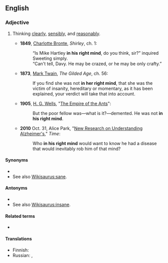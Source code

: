 ==English==

===Adjective===
{{head|en|adjective|head=[[in]] [[one's]] [[right]] [[mind]]}}

# {{label|en|idiomatic}} Thinking [[clearly]], [[sensibly]], and [[reasonably]].
#* '''1849''', [[w:Charlotte Bronte|Charlotte Bronte]], ''Shirley'', ch. 1:
#*: “Is Mike Hartley '''in his right mind''', do you think, sir?” inquired Sweeting simply.
#*: “Can't tell, Davy. He may be crazed, or he may be only crafty.”
#* '''1873''', [[w:Mark Twain|Mark Twain]], ''The Gilded Age'', ch. 56:
#*: If you find she was not '''in her right mind''', that she was the victim of insanity, hereditary or momentary, as it has been explained, your verdict will take that into account.
#* '''1905''', [[w:H. G. Wells|H. G. Wells]], "[[w:Empire of the Ants|The Empire of the Ants]]":
#*: But the poor fellow was—what is it?—demented. He was not '''in his right mind'''.
#* '''2010''' Oct. 31, Alice Park, "[http://www.time.com/time/magazine/article/0,9171,2025572,00.html New Research on Understanding Alzheimer's]," ''Time'':
#*: Who '''in his right mind''' would want to know he had a disease that would inevitably rob him of that mind?

====Synonyms====
* {{l|en|sane}}
* See also [[Wikisaurus:sane]].

====Antonyms====
* {{l|en|out of one's mind}}
* See also [[Wikisaurus:insane]].

====Related terms====
* {{l|en|right-minded}}

====Translations====
{{trans-top|sane}}
* Finnish: {{t|fi|järjissään}}
* Russian: {{t|ru|в здра́вом уме́}} {{qualifier|in healthy/sound mind}}, {{t|ru|в своём уме́}} {{qualifier|in one's (own) mind}}
{{trans-mid}}
{{trans-bottom}}
